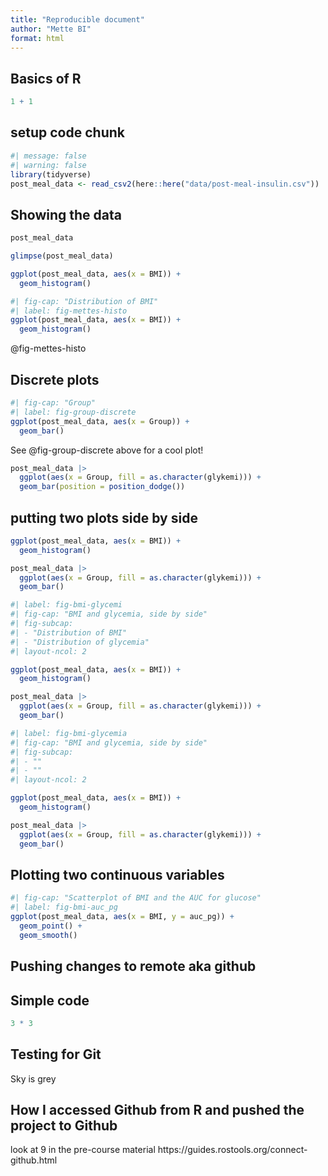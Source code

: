 ```yaml
---
title: "Reproducible document"
author: "Mette BI"
format: html
---
```


## Basics of R

```r
1 + 1
```

## setup code chunk

```r
#| message: false
#| warning: false
library(tidyverse)
post_meal_data <- read_csv2(here::here("data/post-meal-insulin.csv"))
```

## Showing the data

```r
post_meal_data
```

```r
glimpse(post_meal_data)
```

```r
ggplot(post_meal_data, aes(x = BMI)) +
  geom_histogram()
```

```r
#| fig-cap: "Distribution of BMI"
#| label: fig-mettes-histo
ggplot(post_meal_data, aes(x = BMI)) +
  geom_histogram()
```

@fig-mettes-histo

## Discrete plots

```r
#| fig-cap: "Group"
#| label: fig-group-discrete
ggplot(post_meal_data, aes(x = Group)) +
  geom_bar()
```

See @fig-group-discrete above for a cool plot!

```r
post_meal_data |>
  ggplot(aes(x = Group, fill = as.character(glykemi))) +
  geom_bar(position = position_dodge())
```
## putting two plots side by side

```r
ggplot(post_meal_data, aes(x = BMI)) +
  geom_histogram()
```

```r
post_meal_data |>
  ggplot(aes(x = Group, fill = as.character(glykemi))) +
  geom_bar()
```

```r
#| label: fig-bmi-glycemi
#| fig-cap: "BMI and glycemia, side by side"
#| fig-subcap:
#| - "Distribution of BMI"
#| - "Distribution of glycemia"
#| layout-ncol: 2

ggplot(post_meal_data, aes(x = BMI)) +
  geom_histogram()

post_meal_data |>
  ggplot(aes(x = Group, fill = as.character(glykemi))) +
  geom_bar()
```

```r
#| label: fig-bmi-glycemia
#| fig-cap: "BMI and glycemia, side by side"
#| fig-subcap:
#| - ""
#| - ""
#| layout-ncol: 2

ggplot(post_meal_data, aes(x = BMI)) +
  geom_histogram()

post_meal_data |>
  ggplot(aes(x = Group, fill = as.character(glykemi))) +
  geom_bar()
```

## Plotting two continuous variables

```r
#| fig-cap: "Scatterplot of BMI and the AUC for glucose"
#| label: fig-bmi-auc_pg
ggplot(post_meal_data, aes(x = BMI, y = auc_pg)) +
  geom_point() +
  geom_smooth()
```

## Pushing changes to remote aka github


## Simple code

```r
3 * 3
```

## Testing for Git

Sky is grey 

## How I accessed Github from R and pushed the project to Github

look at 9 in the pre-course material https://guides.rostools.org/connect-github.html

